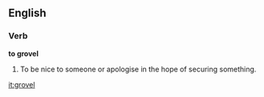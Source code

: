 ==English==
===Verb===
'''to grovel'''
#To be nice to someone or apologise in the hope of securing something.

[[it:grovel]]